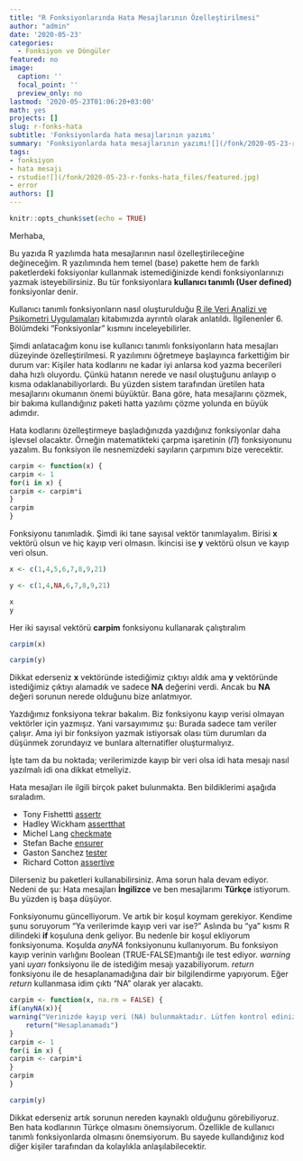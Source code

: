```yaml
---
title: "R Fonksiyonlarında Hata Mesajlarının Özelleştirilmesi"
author: "admin"
date: '2020-05-23'
categories: 
  - Fonksiyon ve Döngüler
featured: no
image:
  caption: ''
  focal_point: ''
  preview_only: no
lastmod: '2020-05-23T01:06:20+03:00'
math: yes
projects: []
slug: r-fonks-hata
subtitle: 'Fonksiyonlarda hata mesajlarının yazımı'
summary: 'Fonksiyonlarda hata mesajlarının yazımı![](/fonk/2020-05-23-r-fonks-hata_files/featured.jpg)'
tags:
- fonksiyon
- hata mesajı
- rstudio![](/fonk/2020-05-23-r-fonks-hata_files/featured.jpg)
- error
authors: []
---
```





```r
knitr::opts_chunk$set(echo = TRUE)
```


Merhaba,  

Bu yazıda R yazılımda hata mesajlarının nasıl özelleştirileceğine değineceğim. R yazılımında hem temel (base) pakette hem de farklı paketlerdeki foksiyonlar kullanmak istemediğinizde kendi fonksiyonlarınızı yazmak isteyebilirsiniz. Bu tür fonksiyonlara **kullanıcı tanımlı (User defined)** fonksiyonlar denir. 

Kullanıcı tanımlı fonksiyonların nasıl oluşturulduğu [R ile Veri Analizi ve Psikometri Uygulamaları](https://www.erenozberk.com/talk/rkitap/) kitabımızda ayrıntılı olarak anlatıldı. İlgilenenler 6. Bölümdeki "Fonksiyonlar" kısmını inceleyebilirler. 

Şimdi anlatacağım konu ise kullanıcı tanımlı fonksiyonların hata mesajları düzeyinde özelleştirilmesi. R yazılımını öğretmeye başlayınca farkettiğim bir durum var: Kişiler hata kodlarını ne kadar iyi anlarsa kod yazma becerileri daha hızlı oluyordu. Çünkü hatanın nerede ve nasıl oluştuğunu anlayıp o kısma odaklanabiliyorlardı. Bu yüzden sistem tarafından üretilen hata mesajlarını okumanın önemi büyüktür. Bana göre, hata mesajlarını çözmek, bir bakıma kullandığınız paketi hatta yazılımı çözme yolunda en büyük adımdır. 


Hata kodlarını özelleştirmeye başladığınızda yazdığınız fonksiyonlar daha işlevsel olacaktır. Örneğin matematikteki çarpma işaretinin ($\Pi$) fonksiyonunu yazalım. Bu fonksiyon ile nesnemizdeki sayıların çarpımını bize verecektir. 



```r
carpim <- function(x) {
carpim <- 1
for(i in x) {
carpim <- carpim*i
}
carpim
}

```


Fonksiyonu tanımladık. Şimdi iki tane sayısal vektör tanımlayalım. Birisi **x** vektörü olsun ve hiç kayıp veri olmasın. İkincisi ise **y** vektörü olsun ve kayıp veri olsun. 


```r
x <- c(1,4,5,6,7,8,9,21)

y <- c(1,4,NA,6,7,8,9,21)

x
y

```

Her iki sayısal vektörü **carpim** fonksiyonu kullanarak çalıştıralım


```r
carpim(x)

carpim(y)

```


Dikkat ederseniz **x** vektöründe istediğimiz çıktıyı aldık ama **y** vektöründe istediğimiz çıktıyı alamadık ve sadece **NA** değerini verdi. Ancak bu **NA** değeri sorunun nerede olduğunu bize anlatmıyor. 

Yazdığımız fonksiyona tekrar bakalım. Biz fonksiyonu kayıp verisi olmayan vektörler için yazmışız. Yani varsayımımız şu: Burada sadece tam veriler çalışır. Ama iyi bir fonksiyon yazmak istiyorsak olası tüm durumları da düşünmek zorundayız ve bunlara alternatifler oluşturmalıyız. 

İşte tam da bu noktada; verilerimizde kayıp bir veri olsa idi hata mesajı nasıl yazılmalı idi ona dikkat etmeliyiz. 

Hata mesajları ile ilgili birçok paket bulunmakta. Ben bildiklerimi aşağıda sıraladım.  

- Tony Fishettti [assertr](https://github.com/tonyfischetti/assertr)
- Hadley Wickham [assertthat](https://github.com/hadley/assertthat)
- Michel Lang [checkmate](https://github.com/mllg/checkmate)
- Stefan Bache [ensurer](https://github.com/smbache/ensurer)
- Gaston Sanchez [tester](https://github.com/gastonstat/tester)
- Richard Cotton [assertive](https://bitbucket.org/richierocks/assertive/)

Dilerseniz bu paketleri kullanabilirsiniz. Ama sorun hala devam ediyor. Nedeni de şu: Hata mesajları **İngilizce** ve ben mesajlarımı **Türkçe** istiyorum. Bu yüzden iş başa düşüyor. 
 
Fonksiyonumu güncelliyorum. Ve artık bir koşul koymam gerekiyor. Kendime şunu soruyorum "Ya verilerimde kayıp veri var ise?" Aslında bu "ya" kısmı R dilindeki **if** koşuluna denk geliyor. Bu nedenle bir koşul ekliyorum fonksiyonuma. Koşulda *anyNA* fonksiyonunu kullanıyorum. Bu fonksiyon kayıp verinin varlığını Boolean (TRUE-FALSE)mantığı ile test ediyor. *warning* yani *uyarı* fonksiyonu ile de istediğim mesajı yazabiliyorum. *return* fonksiyonu ile de hesaplanamadığına dair bir bilgilendirme yapıyorum. Eğer *return* kullanmasa idim çıktı "NA" olarak yer alacaktı. 




```r
carpim <- function(x, na.rm = FALSE) {
if(anyNA(x)){
warning("Verinizde kayıp veri (NA) bulunmaktadır. Lütfen kontrol ediniz")
    return("Hesaplanamadı")
}
carpim <- 1
for(i in x) {
carpim <- carpim*i
}
carpim
}

```


```r
carpim(y)
```



Dikkat ederseniz artık sorunun nereden kaynaklı olduğunu görebiliyoruz. Ben hata kodlarının Türkçe olmasını önemsiyorum. Özellikle de kullanıcı tanımlı fonksiyonlarda olmasını önemsiyorum. Bu sayede kullandığınız kod diğer kişiler tarafından da kolaylıkla anlaşılabilecektir. 





